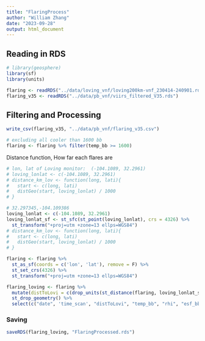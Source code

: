 ```yaml
---
title: "FlaringProcess"
author: "William Zhang"
date: "2023-09-28"
output: html_document
---
```

## Reading in RDS
```r
# library(geosphere)
library(sf)
library(units)
```

```r
flaring <- readRDS("../data/loving_vnf/loving200km-vnf_230414-240901.rds")
flaring_v35 <- readRDS("../data/pb_vnf/viirs_filtered_V35.rds")
```

## Filtering and Processing
```r
write_csv(flaring_v35, "../data/pb_vnf/flaring_v35.csv")
```

```r
# excluding all cooler than 1600 bb
flaring <- flaring %>% filter(temp_bb >= 1600)
```

Distance function, How far each flares are
```r
# lon, lat of Loving monitor:  (-104.1089, 32.2961)
# loving_lonlat <- c(-104.1089, 32.2961)
# distance_km_lov <- function(long, lati){
#   start <- c(long, lati)
#   distGeo(start, loving_lonlat) / 1000
# }

# 32.297345,-104.109386
loving_lonlat <- c(-104.1089, 32.2961) 
loving_lonlat_sf <- st_sfc(st_point(loving_lonlat), crs = 4326) %>%
  st_transform("+proj=utm +zone=13 ellps=WGS84")
# distance_km_lov <- function(long, lati){
#   start <- c(long, lati)
#   distGeo(start, loving_lonlat) / 1000
# }

flaring <- flaring %>%
  st_as_sf(coords = c('lon', 'lat'), remove = F) %>%
  st_set_crs(4326) %>%
  st_transform("+proj=utm +zone=13 ellps=WGS84")

flaring_loving <- flaring %>% 
  mutate(distToLovi = c(drop_units(st_distance(flaring, loving_lonlat_sf)))/1000) %>% 
  st_drop_geometry() %>%
  select(c("date", 'time_scan', "distToLovi", "temp_bb", "rhi", "esf_bb", "area_bb", "lon", "lat")) 
```

### Saving
```r
saveRDS(flaring_loving, "FlaringProcessed.rds")
```





